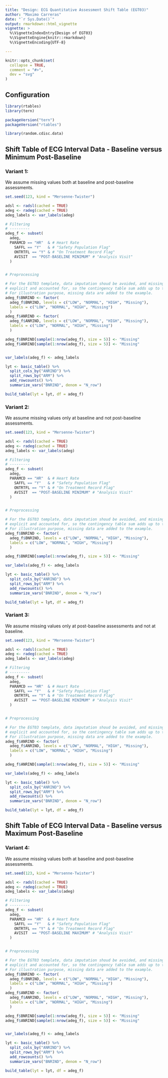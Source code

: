 ```yaml
---
title: "Design: ECG Quantitative Assessment Shift Table (EGT03)"
author: "Maximo Carreras"
date: "`r Sys.Date()`"
output: rmarkdown::html_vignette
vignette: >
  %\VignetteIndexEntry{Design of EGT03}
  %\VignetteEngine{knitr::rmarkdown}
  %\VignetteEncoding{UTF-8}

---
```


```r
knitr::opts_chunk$set(
  collapse = TRUE,
  comment = "#>",
  dev = "svg"
)
```

## Configuration

```r
library(rtables)
library(tern)

packageVersion("tern")
packageVersion("rtables")

library(random.cdisc.data)

```

## Shift Table of ECG Interval Data - Baseline versus Minimum Post-Baseline

### Variant 1:
We assume missing values both at baseline and post-baseline assessments.

```r

set.seed(123, kind = "Mersenne-Twister")

adsl <- radsl(cached = TRUE)
adeg <- radeg(cached = TRUE)
adeg_labels <- var_labels(adeg)

# Filtering
# ---------
adeg_f <- subset(
  adeg,
  PARAMCD == "HR"  & # Heart Rate
    SAFFL == "Y"   & # "Safety Population Flag"
    ONTRTFL == "Y" & # "On Treatment Record Flag"
    AVISIT  == "POST-BASELINE MINIMUM" # "Analysis Visit"
  )


# Preprocessing

# For the EGT03 template, data imputation shoud be avoided, and missing data
# explicit and accounted for, so the contingency table sum adds up to the group N.
# For illustration purpose, missing data are added to the example.
adeg_f$BNRIND <- factor(
  adeg_f$BNRIND, levels = c("LOW", "NORMAL", "HIGH", "Missing"),
  labels = c("LOW", "NORMAL", "HIGH", "Missing")
  )
adeg_f$ANRIND <- factor(
  adeg_f$ANRIND, levels = c("LOW", "NORMAL", "HIGH", "Missing"),
  labels = c("LOW", "NORMAL", "HIGH", "Missing")
  )

adeg_f$BNRIND[sample(1:nrow(adeg_f), size = 5)] <- "Missing" 
adeg_f$ANRIND[sample(1:nrow(adeg_f), size = 5)] <- "Missing" 


var_labels(adeg_f) <- adeg_labels

lyt <- basic_table() %>%
  split_cols_by("ANRIND") %>%
  split_rows_by("ARM") %>%
  add_rowcounts() %>%
  summarize_vars("BNRIND", denom = "N_row")

build_table(lyt = lyt, df = adeg_f)
```


### Variant 2:
We assume missing values only at baseline and not post-baseline assessments.

```r

set.seed(123, kind = "Mersenne-Twister")

adsl <- radsl(cached = TRUE)
adeg <- radeg(cached = TRUE)
adeg_labels <- var_labels(adeg)

# Filtering
# ---------
adeg_f <- subset(
  adeg,
  PARAMCD == "HR"  & # Heart Rate
    SAFFL == "Y"   & # "Safety Population Flag"
    ONTRTFL == "Y" & # "On Treatment Record Flag"
    AVISIT  == "POST-BASELINE MINIMUM" # "Analysis Visit"
  )


# Preprocessing

# For the EGT03 template, data imputation shoud be avoided, and missing data
# explicit and accounted for, so the contingency table sum adds up to the group N.
# For illustration purpose, missing data are added to the example.
adeg_f$BNRIND <- factor(
  adeg_f$BNRIND, levels = c("LOW", "NORMAL", "HIGH", "Missing"),
  labels = c("LOW", "NORMAL", "HIGH", "Missing")
  )

adeg_f$BNRIND[sample(1:nrow(adeg_f), size = 5)] <- "Missing" 

var_labels(adeg_f) <- adeg_labels

lyt <- basic_table() %>%
  split_cols_by("ANRIND") %>%
  split_rows_by("ARM") %>%
  add_rowcounts() %>%
  summarize_vars("BNRIND", denom = "N_row")

build_table(lyt = lyt, df = adeg_f)
```

### Variant 3:
We assume missing values only at post-baseline assessments and not at baseline.

```r

set.seed(123, kind = "Mersenne-Twister")

adsl <- radsl(cached = TRUE)
adeg <- radeg(cached = TRUE)
adeg_labels <- var_labels(adeg)

# Filtering
# ---------
adeg_f <- subset(
  adeg,
  PARAMCD == "HR"  & # Heart Rate
    SAFFL == "Y"   & # "Safety Population Flag"
    ONTRTFL == "Y" & # "On Treatment Record Flag"
    AVISIT  == "POST-BASELINE MINIMUM" # "Analysis Visit"
  )


# Preprocessing

# For the EGT03 template, data imputation shoud be avoided, and missing data
# explicit and accounted for, so the contingency table sum adds up to the group N.
# For illustration purpose, missing data are added to the example.
adeg_f$ANRIND <- factor(
  adeg_f$ANRIND, levels = c("LOW", "NORMAL", "HIGH", "Missing"),
  labels = c("LOW", "NORMAL", "HIGH", "Missing")
  )

adeg_f$ANRIND[sample(1:nrow(adeg_f), size = 5)] <- "Missing"

var_labels(adeg_f) <- adeg_labels

lyt <- basic_table() %>%
  split_cols_by("ANRIND") %>%
  split_rows_by("ARM") %>%
  add_rowcounts() %>%
  summarize_vars("BNRIND", denom = "N_row")

build_table(lyt = lyt, df = adeg_f)
```


## Shift Table of ECG Interval Data - Baseline versus Maximum Post-Baseline

### Variant 4:
We assume missing values both at baseline and post-baseline assessments.

```r

set.seed(123, kind = "Mersenne-Twister")

adsl <- radsl(cached = TRUE)
adeg <- radeg(cached = TRUE)
adeg_labels <- var_labels(adeg)

# Filtering
# ---------
adeg_f <- subset(
  adeg,
  PARAMCD == "HR"  & # Heart Rate
    SAFFL == "Y"   & # "Safety Population Flag"
    ONTRTFL == "Y" & # "On Treatment Record Flag"
    AVISIT  == "POST-BASELINE MAXIMUM" # "Analysis Visit"
  )


# Preprocessing

# For the EGT03 template, data imputation shoud be avoided, and missing data
# explicit and accounted for, so the contingency table sum adds up to the group N.
# For illustration purpose, missing data are added to the example.
adeg_f$BNRIND <- factor(
  adeg_f$BNRIND, levels = c("LOW", "NORMAL", "HIGH", "Missing"),
  labels = c("LOW", "NORMAL", "HIGH", "Missing")
  )
adeg_f$ANRIND <- factor(
  adeg_f$ANRIND, levels = c("LOW", "NORMAL", "HIGH", "Missing"),
  labels = c("LOW", "NORMAL", "HIGH", "Missing")
  )

adeg_f$BNRIND[sample(1:nrow(adeg_f), size = 5)] <- "Missing" 
adeg_f$ANRIND[sample(1:nrow(adeg_f), size = 5)] <- "Missing" 


var_labels(adeg_f) <- adeg_labels

lyt <- basic_table() %>%
  split_cols_by("ANRIND") %>%
  split_rows_by("ARM") %>%
  add_rowcounts() %>%
  summarize_vars("BNRIND", denom = "N_row")

build_table(lyt = lyt, df = adeg_f)
```
